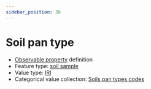 ```yaml
---
sidebar_position: 36
---
```



# Soil pan type

- [Observable property](/viewers/dawe-vocabs?uri=https://linked.data.gov.au/def/nrm/084ba6fb-0cfd-48a1-bf00-e91c9bc0cea0) definition
- Feature type: [soil sample](http://linked.data.gov.au/def/tern-cv/06461021-a6c2-4175-9651-23653c2b9116)
- Value type: [IRI](https://w3id.org/tern/ontologies/tern/IRI)
- Categorical value collection: [Soils pan types codes](/viewers/dawe-vocabs?uri=https://linked.data.gov.au/def/nrm/995adb71-6439-4cd3-9ece-bb87a8a217c0)

<Example
  protocolModule="soil-pit-characterization"
  observableProperty="https://linked.data.gov.au/def/nrm/084ba6fb-0cfd-48a1-bf00-e91c9bc0cea0"
/>
